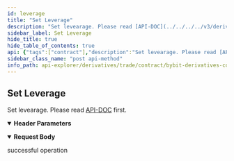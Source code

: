 ```yaml
---
id: leverage
title: "Set Leverage"
description: "Set levearage. Please read [API-DOC](../../../../v3/derivatives/rest-contract/position/leverage#) first."
sidebar_label: Set Leverage
hide_title: true
hide_table_of_contents: true
api: {"tags":["contract"],"description":"Set levearage. Please read [API-DOC](../../../../v3/derivatives/rest-contract/position/leverage#) first.","operationId":"leverage","parameters":[{"name":"apiKey","in":"header","description":"If not input, the default one will be used","required":false,"schema":{"type":"string"}},{"name":"secret","in":"header","description":"If not input, the default one will be used","required":false,"schema":{"type":"string"}}],"responses":{"200":{"description":"successful operation"}},"requestBody":{"content":{"application/json":{"schema":{"type":"object","properties":{"symbol":{"type":"string","description":"Symbol name"},"buyLeverage":{"type":"string","description":"Buy side leverage","example":"10"},"sellLeverage":{"type":"string","description":"Sell side leverage","example":"8"}},"required":["symbol","buyLevarge","sellLevarge"]}}}},"method":"post","path":"/contract/v3/private/position/set-leverage","servers":[{"url":"https://api-testnet.bybit.com","description":"Testnet server"}],"jsonRequestBodyExample":{"symbol":"string","buyLeverage":"10","sellLeverage":"8"},"info":{"description":"Collection of derivatives - contract v3 Restul API, which covers USDT Perpetual, USDC Perpetual, Inverse Perpetual, Inverse Future and Option.\n","version":"3.0.0","title":"Bybit derivatives contract explorer"},"postman":{"name":"Set Leverage","description":{"content":"Set levearage. Please read [API-DOC](../../../../v3/derivatives/rest-contract/position/leverage#) first.","type":"text/plain"},"url":{"path":["contract","v3","private","position","set-leverage"],"host":["{{baseUrl}}"],"query":[],"variable":[]},"header":[{"disabled":false,"description":{"content":"If not input, the default one will be used","type":"text/plain"},"key":"apiKey","value":""},{"disabled":false,"description":{"content":"If not input, the default one will be used","type":"text/plain"},"key":"secret","value":""},{"key":"Content-Type","value":"application/json"}],"method":"POST","body":{"mode":"raw","raw":"\"\"","options":{"raw":{"language":"json"}}}}}
sidebar_class_name: "post api-method"
info_path: api-explorer/derivatives/trade/contract/bybit-derivatives-contract-explorer
---
```



## Set Leverage



Set levearage. Please read [API-DOC](../../../../v3/derivatives/rest-contract/position/leverage#) first.

<details style={{"marginBottom":"1rem"}} data-collapsed={false} open={true}><summary style={{}}><strong>Header Parameters</strong></summary><div><ul><ParamsItem className={"paramsItem"} param={{"name":"apiKey","in":"header","description":"If not input, the default one will be used","required":false,"schema":{"type":"string"}}}></ParamsItem><ParamsItem className={"paramsItem"} param={{"name":"secret","in":"header","description":"If not input, the default one will be used","required":false,"schema":{"type":"string"}}}></ParamsItem></ul></div></details><MimeTabs><TabItem label={"application/json"} value={"application/json-schema"}><details style={{}} data-collapsed={false} open={true}><summary style={{"textAlign":"left"}}><strong>Request Body</strong></summary><div style={{"textAlign":"left","marginLeft":"1rem"}}></div><ul style={{"marginLeft":"1rem"}}><SchemaItem collapsible={false} name={"symbol"} required={true} schemaDescription={"Symbol name"} schemaName={"string"} qualifierMessage={undefined} defaultValue={undefined}></SchemaItem><SchemaItem collapsible={false} name={"buyLeverage"} required={false} schemaDescription={"Buy side leverage"} schemaName={"string"} qualifierMessage={undefined} defaultValue={undefined}></SchemaItem><SchemaItem collapsible={false} name={"sellLeverage"} required={false} schemaDescription={"Sell side leverage"} schemaName={"string"} qualifierMessage={undefined} defaultValue={undefined}></SchemaItem></ul></details></TabItem></MimeTabs><div><ApiTabs><TabItem label={"200"} value={"200"}><div>

successful operation

</div><div></div></TabItem></ApiTabs></div>
      